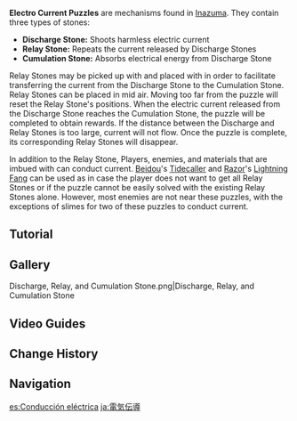 {{Terminology Infobox
|image        = Electro Current Puzzle.png
|type         = Exploration
|region       = Inazuma
}}
'''Electro Current Puzzles''' are mechanisms found in [[Inazuma]]. They contain three types of stones:
* '''Discharge Stone:''' Shoots harmless electric current
* '''Relay Stone:''' Repeats the current released by Discharge Stones
* '''Cumulation Stone:''' Absorbs electrical energy from Discharge Stone

Relay Stones may be picked up with {{Key|F}} and placed with {{Key|T}} in order to facilitate transferring the current from the Discharge Stone to the Cumulation Stone. Relay Stones can be placed in mid air. Moving too far from the puzzle will reset the Relay Stone's positions. When the electric current released from the Discharge Stone reaches the Cumulation Stone, the puzzle will be completed to obtain rewards. If the distance between the Discharge and Relay Stones is too large, current will not flow. Once the puzzle is complete, its corresponding Relay Stones will disappear.

In addition to the Relay Stone, Players, enemies, and materials that are imbued with {{Electro}} can conduct current. [[Beidou]]'s [[Tidecaller]] and [[Razor]]'s [[Lightning Fang]] can be used as in case the player does not want to get all Relay Stones or if the puzzle cannot be easily solved with the existing Relay Stones alone. However, most enemies are not near these puzzles, with the exceptions of slimes for two of these puzzles to conduct current.

==Tutorial==
{{Tutorial|Electric Conduction?}}

==Gallery==
<gallery>
Discharge, Relay, and Cumulation Stone.png|Discharge, Relay, and Cumulation Stone
</gallery>

==Video Guides==
{{EVT
|video1   = https://youtu.be/5ENfS5Ch2Ng
|caption1 = Puzzle Explanation

|video2   = https://youtu.be/Ec6e42JA_dY
|caption2 = Puzzle Near Grand Narukami Shrine Solution
}}

==Change History==
{{Change History|2.0}}

==Navigation==
{{Exploration Navbox|Inazuma}}

[[es:Conducción eléctrica]]
[[ja:電気伝導]]